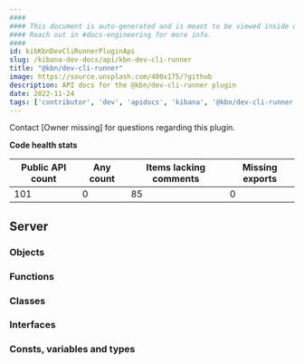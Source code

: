 ```yaml
---
####
#### This document is auto-generated and is meant to be viewed inside our experimental, new docs system.
#### Reach out in #docs-engineering for more info.
####
id: kibKbnDevCliRunnerPluginApi
slug: /kibana-dev-docs/api/kbn-dev-cli-runner
title: "@kbn/dev-cli-runner"
image: https://source.unsplash.com/400x175/?github
description: API docs for the @kbn/dev-cli-runner plugin
date: 2022-11-24
tags: ['contributor', 'dev', 'apidocs', 'kibana', '@kbn/dev-cli-runner']
---
```




Contact [Owner missing] for questions regarding this plugin.

**Code health stats**

| Public API count  | Any count | Items lacking comments | Missing exports |
|-------------------|-----------|------------------------|-----------------|
| 101 | 0 | 85 | 0 |

## Server

### Objects
<DocDefinitionList data={kbnDevCliRunnerObj.server.objects}/>

### Functions
<DocDefinitionList data={kbnDevCliRunnerObj.server.functions}/>

### Classes
<DocDefinitionList data={kbnDevCliRunnerObj.server.classes}/>

### Interfaces
<DocDefinitionList data={kbnDevCliRunnerObj.server.interfaces}/>

### Consts, variables and types
<DocDefinitionList data={kbnDevCliRunnerObj.server.misc}/>

